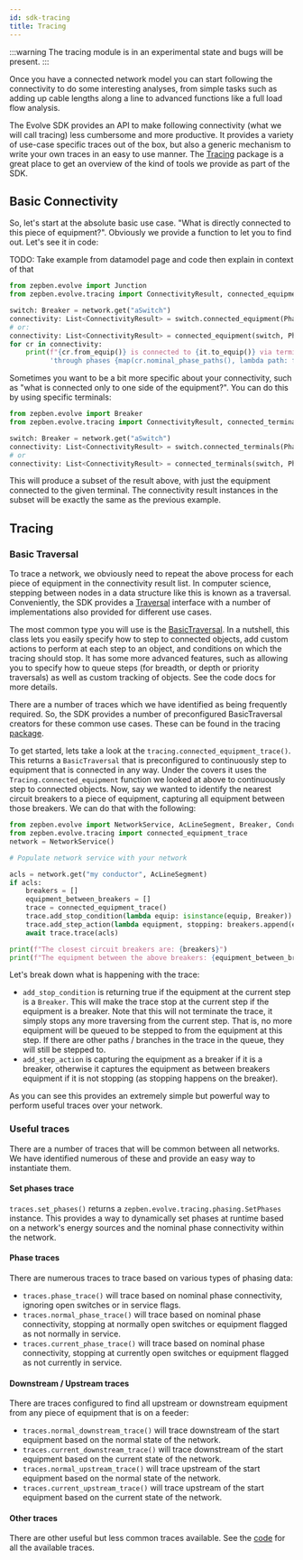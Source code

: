 ```yaml
---
id: sdk-tracing
title: Tracing
---
```



:::warning
The tracing module is in an experimental state and bugs will be present.
:::

Once you have a connected network model you can start following the connectivity to do some interesting analyses, from
simple tasks such as adding up cable lengths along a line to advanced functions like a full load flow analysis.

The Evolve SDK provides an API to make following connectivity (what we will call tracing) less cumbersome and more
productive. It provides a variety of use-case specific traces out of the box, but also a generic mechanism to write
your own traces in an easy to use manner. The
[Tracing](#)
package is a great place to get an overview of the kind of tools we provide as part of the SDK.

## Basic Connectivity 

So, let's start at the absolute basic use case. "What is directly connected to this piece of equipment?".
Obviously we provide a function to let you to find out. Let's see it in code:

TODO: Take example from datamodel page and code then explain in context of that

```python
from zepben.evolve import Junction
from zepben.evolve.tracing import ConnectivityResult, connected_equipment

switch: Breaker = network.get("aSwitch")
connectivity: List<ConnectivityResult> = switch.connected_equipment(PhaseCode.ABCN)
# or:
connectivity: List<ConnectivityResult> = connected_equipment(switch, PhaseCode.ABCN)
for cr in connectivity:
    print(f"{cr.from_equip()} is connected to {it.to_equip()} via terminals {cr.from_terminal()} -> {it.to_terminal()} ",
          'through phases {map(cr.nominal_phase_paths(), lambda path: f"{path.from_phase()}:{path.to_phase()}" })')

```

Sometimes you want to be a bit more specific about your connectivity, such as "what is connected only to one side of the
equipment?". You can do this by using specific terminals:

```python
from zepben.evolve import Breaker
from zepben.evolve.tracing import ConnectivityResult, connected_terminals

switch: Breaker = network.get("aSwitch")
connectivity: List<ConnectivityResult> = switch.connected_terminals(PhaseCode.ABCN)
# or
connectivity: List<ConnectivityResult> = connected_terminals(switch, PhaseCode.ABCN)
```

This will produce a subset of the result above, with just the equipment connected to the given terminal. The 
connectivity result instances in the subset will be exactly the same as the previous example.

## Tracing

### Basic Traversal

To trace a network, we obviously need to repeat the above process for each piece of equipment in the connectivity result
list. In computer science, stepping between nodes in a data structure like this is known as a traversal. Conveniently, 
the SDK provides a [Traversal](#) interface with a number of implementations also provided for different use cases.

The most common type you will use is the [BasicTraversal](#).
In a nutshell, this class lets you easily specify how to step to connected objects, add custom actions to perform at
each step to an object, and conditions on which the tracing should stop. It has some more advanced features, such as 
allowing you to specify how to queue steps (for breadth, or depth or priority traversals) as well as custom tracking
of objects. See the code docs for more details.

There are a number of traces which we have identified as being frequently required. So, the SDK provides a number of 
preconfigured BasicTraversal creators for these common use cases. These can be found in the tracing [package](#).

To get started, lets take a look at the `tracing.connected_equipment_trace()`. This returns a `BasicTraversal` that is
preconfigured to continuously step to equipment that is connected in any way. Under the covers it uses the
`Tracing.connected_equipment` function we looked at above to continuously step to connected objects. Now, say we wanted to
identify the nearest circuit breakers to a piece of equipment, capturing all equipment between those breakers. We can do
that with the following:

```python
from zepben.evolve import NetworkService, AcLineSegment, Breaker, ConductingEquipment
from zepben.evolve.tracing import connected_equipment_trace
network = NetworkService()

# Populate network service with your network

acls = network.get("my conductor", AcLineSegment)
if acls:
    breakers = []
    equipment_between_breakers = []
    trace = connected_equipment_trace()
    trace.add_stop_condition(lambda equip: isinstance(equip, Breaker))
    trace.add_step_action(lambda equipment, stopping: breakers.append(equipment) if isinstance(equipment, Breaker) elif not stopping equipment_between_breakers.append(equipment))
    await trace.trace(acls)

print(f"The closest circuit breakers are: {breakers}")
print(f"The equipment between the above breakers: {equipment_between_breakers}")
```

Let's break down what is happening with the trace:
- `add_stop_condition` is returning true if the equipment at the current step is a `Breaker`. This will make the trace
  stop at the current step if the equipment is a breaker. Note that this will not terminate the trace, it simply stops
  any more traversing from the current step. That is, no more equipment will be queued to be stepped to from the equipment
  at this step. If there are other paths / branches in the trace in the queue, they will still be stepped to.
- `add_step_action` is capturing the equipment as a breaker if it is a breaker, otherwise it captures the equipment as
   between breakers equipment if it is not stopping (as stopping happens on the breaker).

As you can see this provides an extremely simple but powerful way to perform useful traces over your network. 

### Useful traces

There are a number of traces that will be common between all networks. We have identified numerous of these and 
provide an easy way to instantiate them.

#### Set phases trace

`traces.set_phases()` returns a `zepben.evolve.tracing.phasing.SetPhases` instance. This provides a way to dynamically set phases at runtime based
on a network's energy sources and the nominal phase connectivity within the network.

#### Phase traces 

There are numerous traces to trace based on various types of phasing data:
- `traces.phase_trace()` will trace based on nominal phase connectivity, ignoring open switches or in service flags.
- `traces.normal_phase_trace()` will trace based on nominal phase connectivity, stopping at normally open switches or
  equipment flagged as not normally in service. 
- `traces.current_phase_trace()` will trace based on nominal phase connectivity, stopping at currently open switches or
  equipment flagged as not currently in service. 

#### Downstream / Upstream traces 

There are traces configured to find all upstream or downstream equipment from any piece of equipment that is on a feeder:
- `traces.normal_downstream_trace()` will trace downstream of the start equipment based on the normal state of the network.
- `traces.current_downstream_trace()` will trace downstream of the start equipment based on the current state of the network.
- `traces.normal_upstream_trace()` will trace upstream of the start equipment based on the normal state of the network.
- `traces.current_upstream_trace()` will trace upstream of the start equipment based on the current state of the network.

#### Other traces

There are other useful but less common traces available. See the 
[code](#)
for all the available traces.